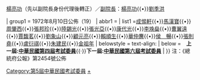 {{Navbox
| name = 中華民國第五屆考試委員
| title = {{flagicon|ROC}} [[中華民國|{{fontcolor|white|中華民國}}]][[第五屆考試委員|{{fontcolor|white|第五屆考試委員}}]]
| titlestyle = background:#0c1c8c; color:#ffffff
| image = [[File:ROC_Examination_Yuan_Seal.svg|100px]]
| style = width:100%;
| state = {{{state<includeonly>|collapsed</includeonly>}}}
| selected=

| above = [[考試院院長|院長]]：[[孫科]]（任內逝世）{{•}}[[楊亮功]]（先以副院長身份代理後轉正）／[[考試院副院長|副院長]]：[[楊亮功]]{{•}}[[劉季洪]]

| group1 = 1972年8月10日公佈（19）
| abbr1 =  
| list1 =[[成惕軒]]{{•}}[[馬漢寶]]{{•}}[[周肇西]]{{•}}[[張邦珍]]{{•}}[[陸錫光]]{{•}}[[張光亞]]{{•}}[[康代光]]{{•}}[[李㪱燊]]{{•}}[[曹翼遠]]{{•}}[[賈馥茗]]{{•}}[[劉象山]]{{•}}[[顧元亮]]{{•}}[[賴順生]]{{•}}[[華仲麐]]{{•}}[[侯暢|侯　暢]]{{•}}[[張則堯]]{{•}}[[盧衍祺]]{{•}}[[朱建民 (1909年)|朱建民]]{{•}}[[金祖年]]
| belowstyle = text-align:
| below =　'''上一屆:[[Template:中華民國第四屆考試委員|中華民國第四屆考試委員]]'''{{·}}'''下一屆:[[Template:中華民國第六屆考試委員|中華民國第六屆考試委員]]'''
| }}
[[Category:第5屆中華民國考試委員]]
<noinclude>
注：《總統府公報》第2454號公佈
[[Category:考試委員|+]]
</noinclude>